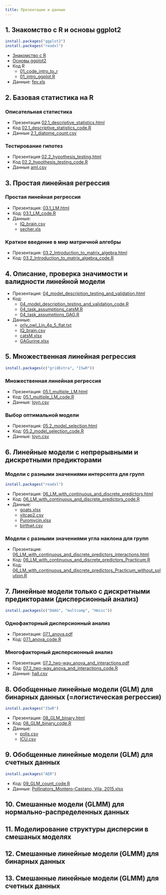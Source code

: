 ```yaml
---
title: Презентации и данные
---
```


## 1. Знакомство с R и основы ggplot2

```r
install.packages("ggplot2")
install.packages("readxl")
```

- [Знакомство с R](01_intro_to_r.html)
- [Основы ggplot2](01_intro_ggplot.html)
- Код R
    - [01_code_intro_to_r](01_code_intro_to_r.R)
    - [01_intro_ggplot.R](01_intro_ggplot.R)
- Данные: [fev.xls](data/fev.xls)

## 2. Базовая статистика на R

### Описательная статистика

- Презентация [02.1_descriptive_statistics.html](02.1_descriptive_statistics.html)
- Код [02.1_descriptive_statistics_code.R](02.1_descriptive_statistics_code.R)
- Данные [2.1_diatome_count.csv](data/2.1_diatome_count.csv)

### Тестирование гипотез

- Презентация [02.2_hypothesis_testing.html](02.2_hypothesis_testing.html)
- Код [02.2_hypothesis_testing_code.R](02.2_hypothesis_testing_code.R)
- Данные [aml.csv](data/aml.csv)

## 3. Простая линейная регрессия 

### Простая линейная регрессия 

- Презентация: [03.1_LM.html](03.1_LM.html)
- Код: [03.1_LM_code.R](03.1_LM_code.R)
- Данные: 
    + [IQ_brain.csv](data/IQ_brain.csv)
    + [secher.xls](data/secher.xls)

### Краткое введение в мир матричной алгебры

- Презентация: [03.2_Introduction_to_matrix_algebra.html](03.2_Introduction_to_matrix_algebra.html)
- Код: [03.2_Introduction_to_matrix_algebra_code.R](03.2_Introduction_to_matrix_algebra_code.R)

## 4. Описание, проверка значимости и валидности линейной модели

- Презентация: [04_model_description_testing_and_validation.html](04_model_description_testing_and_validation.html)
- Код: 
    + [04_model_description_testing_and_validation_code.R](04_model_description_testing_and_validation_code.R)
    + [04_task_assumptions_catsM.R](04_task_assumptions_catsM.R)
    + [04_task_assumptions_GAG.R](04_task_assumptions_GAG.R)
- Данные:
    + [orly_owl_Lin_4p_5_flat.txt](data/orly_owl_Lin_4p_5_flat.txt)
    + [IQ_brain.csv](data/IQ_brain.csv)
    + [catsM.xlsx](data/catsM.xlsx)
    + [GAGurine.xlsx](data/GAGurine.xlsx)

## 5. Множественная линейная регрессия 

```r
install.packages(c("gridExtra", "ISwR"))
```

### Множественная линейная регрессия

- Презентация: [05.1_multiple_LM.html](05.1_multiple_LM.html)
- Код: [05.1_multiple_LM_code.R](05.1_multiple_LM_code.R)
- Данные: [loyn.csv](data/loyn.csv)

### Выбор оптимальной модели

- Презентация: [05.2_model_selection.html](05.2_model_selection.html)
- Код: [05.2_model_selection_code.R](05.2_model_selection_code.R)
- Данные: [loyn.csv](data/loyn.csv)

## 6. Линейные модели с непрерывными и дискретными предикторами 

### Модели с разными значениями интерсепта для групп

```r
install.packages("readxl")
```

- Презентация: [06_LM_with_continuous_and_discrete_predictors.html](06_LM_with_continuous_and_discrete_predictors.html)
- Код: [06_LM_with_continuous_and_discrete_predictors_code.R](06_LM_with_continuous_and_discrete_predictors_code.R)
- Данные:
    + [goats.xlsx](data/goats.xlsx)
    + [vitcap2.csv](data/vitcap2.csv)
    + [Puromycin.xlsx](data/Puromycin.xlsx)
    + [birthwt.csv](data/birthwt.csv)

### Модели с разными значениями угла наклона для групп

- Презентация: [06_LM_with_continuous_and_discrete_predictors_interactions.html](06_LM_with_continuous_and_discrete_predictors_interactions.html)
- Код: [06_LM_with_continuous_and_discrete_predictors_Practicum.R](06_LM_with_continuous_and_discrete_predictors_Practicum.R)
- Код: [06_LM_with_continuous_and_discrete_predictors_Practicum_without_solution.R](06_LM_with_continuous_and_discrete_predictors_Practicum_without_solution.R)


## 7. Линейные модели только с дискретными предикторами (дисперсионный анализ) 

```r
install.packages(c("DAAG", "multcomp", "Hmisc"))
```

### Однофакторный дисперсионный анализ

- Презентация: [07.1_anova.pdf](07.1_anova.pdf)
- Код: [07.1_anova_code.R](07.1_anova_code.R)

### Многофакторный дисперсионный анализ 

- Презентация: [07.2_two-way_anova_and_interactions.pdf](07.2_two-way_anova_and_interactions.pdf)
- Код: [07.2_two-way_anova_and_interactions_code.R](07.2_two-way_anova_and_interactions_code.R)
- Данные: [hall.csv](data/hall.csv)

## 8. Обобщенные линейные модели (GLM) для бинарных данных (=логистическая регрессия) 

```r
install.packages("ISwR")
```


- Презентация: [08_GLM_binary.html](08_GLM_binary.html)
- Код: [08_GLM_binary_code.R](08_GLM_binary_code.R)
- Данные:
    + [polis.csv](data/polis.csv)
    + [ICU.csv](data/ICU.csv)


## 9. Обобщенные линейные модели (GLM) для счетных данных 

```r
install.packages("AER")
```

<!-- - Презентация: [09_GLM_count.html](09_GLM_count.html) -->
- Код: [09_GLM_count_code.R](09_GLM_count_code.R)
- Данные: [Pollinators_Montero-Castano, Vila, 2015.xlsx](data/Pollinators_Montero-Castano, Vila, 2015.xlsx)


## 10. Смешанные модели (GLMM) для нормально-распределенных данных

## 11. Моделирование структуры дисперсии в смешаных моделях

## 12. Смешанные линейные модели (GLMM) для бинарных данных

## 13. Смешанные линейные модели (GLMM) для счетных данных

